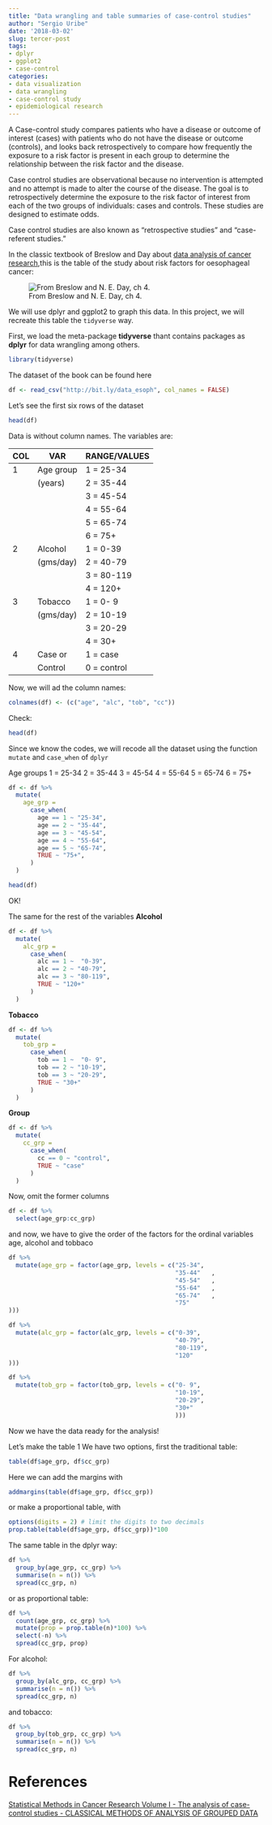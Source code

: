 ```yaml
---
title: "Data wrangling and table summaries of case-control studies"
author: "Sergio Uribe"
date: '2018-03-02'
slug: tercer-post
tags:
- dplyr
- ggplot2
- case-control
categories:
- data visualization
- data wrangling
- case-control study
- epidemiological research
---
```


A Case-control study compares patients who have a disease or outcome of interest (cases) with patients who do not have the disease or outcome (controls), and looks back retrospectively to compare how frequently the exposure to a risk factor is present in each group to determine the relationship between the risk factor and the disease.

Case control studies are observational because no intervention is attempted and no attempt is made to alter the course of the disease. The goal is to retrospectively determine the exposure to the risk factor of interest from each of the two groups of individuals: cases and controls. These studies are designed to estimate odds.

Case control studies are also known as "retrospective studies" and "case-referent studies."

In the classic textbook of Breslow and Day about [data analysis of cancer research](http://www.iarc.fr/en/publications/pdfs-online/stat/sp32/index.php),this is the table of the study about risk factors for oesophageal cancer: 

![From Breslow and N. E. Day, ch 4.](/img/grouped-data-case-control.png)

We will use dplyr and ggplot2 to graph this data.
In this project, we will recreate this table the `tidyverse` way.

First, we load the meta-package __tidyverse__ thant contains packages as __dplyr__ for data wrangling among others.

```r
library(tidyverse)
```

The dataset of the book can be found here

```r
df <- read_csv("http://bit.ly/data_esoph", col_names = FALSE)
```

Let's see the first six rows of the dataset
```r
head(df)
```
Data is without column names. The variables are: 


| COL   | VAR       | RANGE/VALUES                     |
|-------|-----------|----------------------------------|
| 1     | Age group | 1 = 25-34                        |
|       | (years)   | 2 = 35-44                        |
|       |           | 3 = 45-54                        |
|       |           | 4 = 55-64                        |
|       |           | 5 = 65-74                        |
|       |           | 6 = 75+                          |
| 2     | Alcohol   | 1 =  0-39                        |
|       | (gms/day) | 2 = 40-79                        |
|       |           | 3 = 80-119                       |
|       |           | 4 = 120+                         |
| 3     | Tobacco   | 1 =  0- 9                        |
|       | (gms/day) | 2 = 10-19                        |
|       |           | 3 = 20-29                        |
|       |           | 4 = 30+                          |
| 4     | Case  or  | 1 = case                         |
|       | Control   | 0 = control                      |

Now, we will ad the column names: 

```r
colnames(df) <- (c("age", "alc", "tob", "cc"))
```

Check: 
```r
head(df)
```

Since we know the codes, we will recode all the dataset using the function `mutate` and `case_when` of `dplyr`

Age groups
1 = 25-34
2 = 35-44
3 = 45-54
4 = 55-64
5 = 65-74
6 = 75+

```r
df <- df %>% 
  mutate(
    age_grp = 
      case_when(
        age == 1 ~ "25-34", 
        age == 2 ~ "35-44", 
        age == 3 ~ "45-54", 
        age == 4 ~ "55-64", 
        age == 5 ~ "65-74", 
        TRUE ~ "75+", 
      )
  )
```

```r
head(df)
```
 OK!
 
 The same for the rest of the variables
__Alcohol__
 
```r
df <- df %>% 
  mutate(
    alc_grp = 
      case_when(
        alc == 1 ~  "0-39", 
        alc == 2 ~ "40-79",  
        alc == 3 ~ "80-119",  
        TRUE ~ "120+" 
      )
  )
```
 
__Tobacco__

```r
df <- df %>% 
  mutate(
    tob_grp = 
      case_when(
        tob == 1 ~  "0- 9", 
        tob == 2 ~ "10-19", 
        tob == 3 ~ "20-29", 
        TRUE ~ "30+" 
      )
  )
```

__Group__
```r
df <- df %>% 
  mutate(
    cc_grp = 
      case_when(
        cc == 0 ~ "control", 
        TRUE ~ "case"
      )
  )
```

Now, omit the former columns

```r
df <- df %>% 
  select(age_grp:cc_grp)
```

and now, we have to give the order of the factors for the ordinal variables age, alcohol and tobbaco


```r
df %>% 
  mutate(age_grp = factor(age_grp, levels = c("25-34",
                                              "35-44"	,
                                              "45-54"	,
                                              "55-64"	,
                                              "65-74"	,
                                              "75"
)))
```

```r
df %>% 
  mutate(alc_grp = factor(alc_grp, levels = c("0-39",
                                              "40-79",
                                              "80-119",
                                              "120"
)))
```


```r
df %>% 
  mutate(tob_grp = factor(tob_grp, levels = c("0- 9",
                                              "10-19",
                                              "20-29",
                                              "30+"
                                              )))
```

Now we have the data ready for the analysis!

Let's make the table 1
We have two options, first the traditional table: 

```r
table(df$age_grp, df$cc_grp)
```

Here we can add the margins with

```r
addmargins(table(df$age_grp, df$cc_grp))
```
or make a proportional table, with
```r
options(digits = 2) # limit the digits to two decimals
prop.table(table(df$age_grp, df$cc_grp))*100
```

The same table in the dplyr way: 

```r
df %>% 
  group_by(age_grp, cc_grp) %>% 
  summarise(n = n()) %>% 
  spread(cc_grp, n)
```

 or as proportional table: 
 
```r
df %>%
  count(age_grp, cc_grp) %>%
  mutate(prop = prop.table(n)*100) %>% 
  select(-n) %>% 
  spread(cc_grp, prop)
```


For alcohol: 

```r
df %>% 
  group_by(alc_grp, cc_grp) %>% 
  summarise(n = n()) %>% 
  spread(cc_grp, n)
```

and tobacco:

```r
df %>% 
  group_by(tob_grp, cc_grp) %>% 
  summarise(n = n()) %>% 
  spread(cc_grp, n)
```





# References

[Statistical Methods in Cancer Research
Volume I - The analysis of case-control studies - CLASSICAL METHODS OF ANALYSIS OF GROUPED DATA](http://www.iarc.fr/en/publications/pdfs-online/stat/sp32/SP32_vol1-4.pdf)
